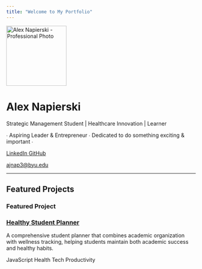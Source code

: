 ```yaml
---
title: "Welcome to My Portfolio"
---
```


::: {.hero-banner .text-center}

<img src="images/profile.jpg" alt="Alex Napierski - Professional Photo" class="rounded-circle mb-3" width="160">

<h1>Alex Napierski</h1>

<p class="lead mb-3">Strategic Management Student | Healthcare Innovation | Learner</p>

<p class="hero-tagline">∙ Aspiring Leader & Entrepreneur ∙ Dedicated to do something exciting & important ∙</p>

<div class="hero-social">
  <a href="https://www.linkedin.com/in/alex-napierski/" class="btn btn-outline-primary btn-sm" target="_blank">
    <i class="fab fa-linkedin"></i> LinkedIn
  </a>
  <a href="https://github.com/ajnap" class="btn btn-outline-primary btn-sm" target="_blank">
    <i class="fab fa-github"></i> GitHub
  </a>
</div>

<div class="contact-buttons">
  <a href="mailto:ajnap3@byu.edu" class="btn-contact">
    <i class="fas fa-envelope"></i> ajnap3@byu.edu
  </a>
</div>

:::

<hr class="section-divider">

## Featured Projects

::: {.card}

<div class="card-header">
  <h3><i class="fas fa-heart-pulse"></i> Featured Project</h3>
</div>

### [Healthy Student Planner](projects/project-1.qmd)
A comprehensive student planner that combines academic organization with wellness tracking, helping students maintain both academic success and healthy habits.

<div class="mt-3">
  <span class="badge bg-primary">JavaScript</span>
  <span class="badge bg-secondary">Health Tech</span>
  <span class="badge bg-success">Productivity</span>
</div>

:::

